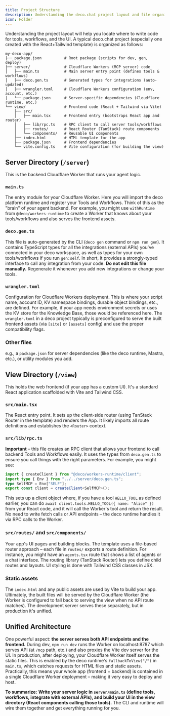 ```yaml
---
title: Project Structure
description: Understanding the deco.chat project layout and file organization
icon: Folder
---
```


Understanding the project layout will help you locate where to write code for tools, workflows, and the UI. A typical deco.chat project (especially one created with the React+Tailwind template) is organized as follows:

```
my-deco-app/
├── package.json          # Root package (scripts for dev, gen, deploy)
├── server/               # Cloudflare Workers (MCP server) code
│   ├── main.ts           # Main server entry point (defines tools & workflows)
│   ├── deco.gen.ts       # Generated types for integrations (auto-updated)
│   ├── wrangler.toml     # Cloudflare Workers configuration (env, account, etc.)
│   └── package.json      # Server-specific dependencies (Cloudflare runtime, etc.)
└── view/                 # Frontend code (React + Tailwind via Vite)
    ├── src/
    │   ├── main.tsx      # Frontend entry (bootstraps React app and router)
    │   ├── lib/rpc.ts    # RPC client to call server tools/workflows
    │   ├── routes/       # React Router (TanStack) route components
    │   └── components/   # Reusable UI components
    ├── index.html        # HTML template for the app
    ├── package.json      # Frontend dependencies
    └── vite.config.ts    # Vite configuration (for building the view)
```

## Server Directory (`/server`)

This is the backend Cloudflare Worker that runs your agent logic.

### `main.ts`

The entry module for your Cloudflare Worker. Here you will import the deco platform runtime and register your Tools and Workflows. Think of this as the "brain" of your agent backend. For example, you might use `withRuntime` from `@deco/workers-runtime` to create a Worker that knows about your tools/workflows and also serves the frontend assets.

### `deco.gen.ts`

This file is auto-generated by the CLI (`deco gen` command or `npm run gen`). It contains TypeScript types for all the integrations (external APIs) you've connected in your deco workspace, as well as types for your own tools/workflows if you run `gen:self`. In short, it provides a strongly-typed interface to call any integration from your code. **Do not edit this file manually.** Regenerate it whenever you add new integrations or change your tools.

### `wrangler.toml`

Configuration for Cloudflare Workers deployment. This is where your script name, account ID, KV namespace bindings, durable object bindings, etc., are defined. For example, if your app needs environment secrets or uses the KV store for the Knowledge Base, those would be referenced here. The `wrangler.toml` in a deco project typically is preconfigured to serve the built frontend assets (via `[site]` or `[assets]` config) and use the proper compatibility flags.

### Other files

e.g., a `package.json` for server dependencies (like the deco runtime, Mastra, etc.), or utility modules you add.

## View Directory (`/view`)

This holds the web frontend (if your app has a custom UI). It's a standard React application scaffolded with Vite and Tailwind CSS.

### `src/main.tsx`

The React entry point. It sets up the client-side router (using TanStack Router in the template) and renders the App. It likely imports all route definitions and establishes the `<Router>` context.

### `src/lib/rpc.ts`

**Important** – this file creates an RPC client that allows your frontend to call backend Tools and Workflows easily. It uses the types from `deco.gen.ts` to ensure you call things with the right parameters. For example, you might see:

```ts
import { createClient } from "@deco/workers-runtime/client";
import type { Env } from "../../server/deco.gen.ts";
type SelfMCP = Env["SELF"];
export const client = createClient<SelfMCP>();
```

This sets up a client object where, if you have a tool `HELLO_TOOL` as defined earlier, you can do `await client.tools.HELLO_TOOL({ name: "Alice" })` from your React code, and it will call the Worker's tool and return the result. No need to write fetch calls or API endpoints – the deco runtime handles it via RPC calls to the Worker.

### `src/routes/` and `src/components/`

Your app's UI pages and building blocks. The template uses a file-based router approach – each file in `routes/` exports a route definition. For instance, you might have an `agents.tsx` route that shows a list of agents or a chat interface. The routing library (TanStack Router) lets you define child routes and layouts. UI styling is done with Tailwind CSS classes in JSX.

### Static assets

The `index.html` and any public assets are used by Vite to build your app. Ultimately, the built files will be served by the Cloudflare Worker (the Worker is configured to fall back to serving the view when no API route matches). The development server serves these separately, but in production it's unified.

## Unified Architecture

One powerful aspect: **the server serves both API endpoints and the frontend.** During dev, `npm run dev` runs the Worker on localhost:8787 which serves API (at `/mcp` path, etc.) and also proxies the Vite dev server for the UI. In production, after deploying, your Cloudflare Worker itself serves the static files. This is enabled by the deco runtime's `fallbackToView("/")` in `main.ts`, which catches requests for HTML files and static assets. Practically, this means your whole app (frontend + backend) is contained in a single Cloudflare Worker deployment – making it very easy to deploy and host.

**To summarize:** **Write your server logic in `server/main.ts` (define tools, workflows, integrate with external APIs), and build your UI in the view directory (React components calling those tools).** The CLI and runtime will wire them together and get everything running for you.
